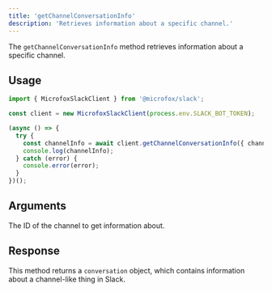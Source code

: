 ```yaml
---
title: 'getChannelConversationInfo'
description: 'Retrieves information about a specific channel.'
---
```


The `getChannelConversationInfo` method retrieves information about a specific channel.

## Usage

```typescript
import { MicrofoxSlackClient } from '@microfox/slack';

const client = new MicrofoxSlackClient(process.env.SLACK_BOT_TOKEN);

(async () => {
  try {
    const channelInfo = await client.getChannelConversationInfo({ channelId: 'C12345678' });
    console.log(channelInfo);
  } catch (error) {
    console.error(error);
  }
})();
```

## Arguments

<Properties>
    <Property name="channelId" type="string" required>
        The ID of the channel to get information about.
    </Property>
</Properties>

## Response

This method returns a `conversation` object, which contains information about a channel-like thing in Slack.
